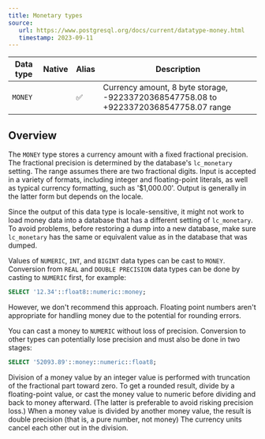 ```yaml
---
title: Monetary types
source:
   url: https://www.postgresql.org/docs/current/datatype-money.html
   timestamp: 2023-09-11
---
```


| Data type | Native | Alias  |                                     Description                                       |
| --------- | ------ | ------ | ------------------------------------------------------------------------------------- |
| `MONEY`   |        | ✅     | Currency amount, 8 byte storage, -92233720368547758.08 to +92233720368547758.07 range |

## Overview

The `MONEY` type stores a currency amount with a fixed fractional precision. The fractional precision is determined by the database's `lc_monetary` setting. The range assumes there are two fractional digits. Input is accepted in a variety of formats, including integer and floating-point literals, as well as typical currency formatting, such as '$1,000.00'. Output is generally in the latter form but depends on the locale.

Since the output of this data type is locale-sensitive, it might not work to load money data into a database that has a different setting of `lc_monetary`. To avoid problems, before restoring a dump into a new database, make sure `lc_monetary` has the same or equivalent value as in the database that was dumped.

Values of `NUMERIC`, `INT`, and `BIGINT` data types can be cast to `MONEY`. Conversion from `REAL` and `DOUBLE PRECISION` data types can be done by casting to `NUMERIC` first, for example:

```sql
SELECT '12.34'::float8::numeric::money;
```

However, we don't recommend this approach. Floating point numbers aren't appropriate for handling money due to the potential for rounding errors.

You can cast a money to `NUMERIC` without loss of precision. Conversion to other types can potentially lose precision and must also be done in two stages:

```sql
SELECT '52093.89'::money::numeric::float8;
```

Division of a money value by an integer value is performed with truncation of the fractional part toward zero. To get a rounded result, divide by a floating-point value, or cast the money value to numeric before dividing and back to money afterward. (The latter is preferable to avoid risking precision loss.) When a money value is divided by another money value, the result is double precision (that is, a pure number, not money) The currency units cancel each other out in the division.